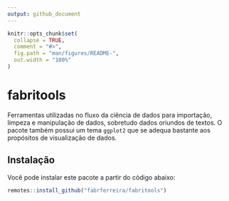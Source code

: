 ```yaml
---
output: github_document
---
```


<!-- README.md is generated from README.Rmd. Please edit that file -->

```r
knitr::opts_chunk$set(
  collapse = TRUE,
  comment = "#>",
  fig.path = "man/figures/README-",
  out.width = "100%"
)
```

# fabritools

<!-- badges: start -->
<!-- badges: end -->

Ferramentas utilizadas no fluxo da ciência de dados para importação, limpeza e
manipulação de dados, sobretudo dados oriundos de textos. O pacote também possui
um tema `ggplot2` que se adequa bastante aos propósitos de visualização de dados.

## Instalação

Você pode instalar este pacote a partir do código abaixo:

```r
remotes::install_github("fabrferreira/fabritools")
```


